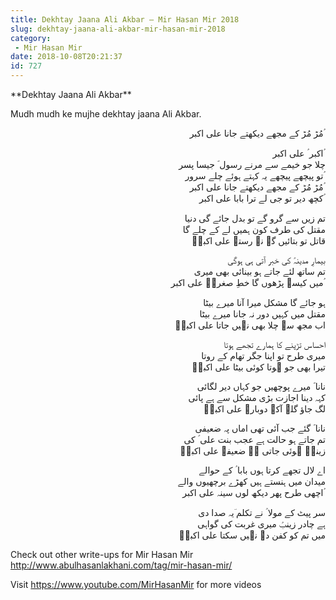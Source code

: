 ```yaml
---
title: Dekhtay Jaana Ali Akbar – Mir Hasan Mir 2018
slug: dekhtay-jaana-ali-akbar-mir-hasan-mir-2018
category:
 - Mir Hasan Mir
date: 2018-10-08T20:21:37
id: 727
---
```


<p>**Dekhtay Jaana Ali Akbar**</p>
<p><div class="one_half"></p>
<p>Mudh mudh ke mujhe dekhtay jaana Ali Akbar.</p>
<p></div></p>
<p><div class="one_half last"></p>
<p style="text-align: right;">مُڑ مُڑ کے مجھے دیکھتے جانا علی اکبر ؑ</p>
<p style="text-align: right;">اکبر ؑ علی اکبر ؑ<br />
چلا جو خیمے سے مرنے رسول ؐ جیسا پسر<br />
تو پیچھے پیچھے یہ کہتے ہوئے چلے سرور ؑ<br />
مُڑ مُڑ کے مجھے دیکھتے جانا علی اکبر ؑ<br />
کچھ دیر تو جی لے ترا بابا علی اکبر ؑ</p>
<p style="text-align: right;">تم زیں سے گرو گے تو بدل جائے گی دنیا<br />
مقتل کی طرف کون ہمیں لے کے چلے گا<br />
قاتل تو بتائیں گے نہ رستہ علی اکبرؑ</p>
<p style="text-align: right;">بیمارِ مدینہؑ کی خبر آتی ہی ہوگی<br />
تم ساتھ لئے جاتے ہو بینائی بھی میری<br />
میں کیسے پڑھوں گا خطِ صغریؑ علی اکبر ؑ</p>
<p style="text-align: right;">ہو جائے گا مشکل میرا آنا میرے بیٹا<br />
مقتل میں کہیں دور نہ جانا میرے بیٹا<br />
اب مجھ سے چلا بھی نہیں جاتا علی اکبرؑ</p>
<p style="text-align: right;">احساس تڑپنے کا ہمارے تجھے ہوتا<br />
میری طرح تو اپنا جگر تھام کے روتا<br />
تیرا بھی جو ہوتا کوئی بیٹا علی اکبرؑ</p>
<p style="text-align: right;">نانا ؐ میرے پوچھیں جو کہاں دیر لگائی<br />
کہہ دینا اجازت بڑی مشکل سے ہے پائی<br />
لگ جاؤ گلے آکے دوبارہ علی اکبرؑ</p>
<p style="text-align: right;">نانا ؐ گئے جب آئی تھی اماں پہ ضعیفی<br />
تم جاتے ہو حالت ہے عجب بنت علی ؑ کی<br />
زینبؑ ہوئی جاتی ہے ضعیفہ علی اکبرؑ</p>
<p style="text-align: right;">اے لال تجھے کرتا ہوں بابا ؑ کے حوالے<br />
میدان میں ہنستے ہیں کھڑے برچھیوں والے<br />
اچھی طرح پھر دیکھ لوں سینہ علی اکبر ؑ</p>
<p style="text-align: right;">سر پیٹ کے مولا ؑ نے تکلم ؔیہ صدا دی<br />
ہے چادر زینبؑ میری غربت کی گواہی<br />
میں تم کو کفن دے نہیں سکتا علی اکبرؑ</p>
<p></div><div class="clear"></div></p>
<p>Check out other write-ups for Mir Hasan Mir<br />
<a href="http://www.abulhasanlakhani.com/tag/mir-hasan-mir/">http://www.abulhasanlakhani.com/tag/mir-hasan-mir/</a></p>
<p>Visit <a href="https://www.youtube.com/MirHasanMir">https://www.youtube.com/MirHasanMir</a> for more videos</p>